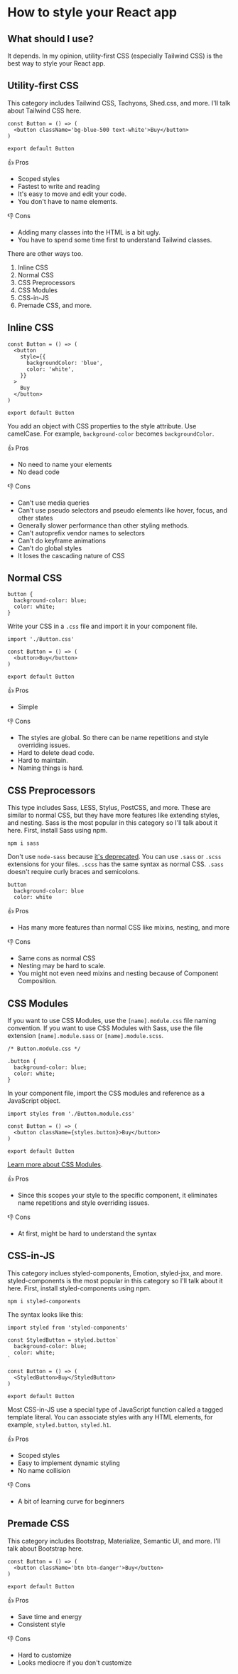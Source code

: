 
<Head
  title='How to style your React app'
  description='How to style your React app'
  keywords='style, CSS, React, front-end'
  imageUrl=''
/>

# How to style your React app

## What should I use?

It depends. In my opinion, utility-first CSS (especially Tailwind CSS) is the best way to style your React app.

## Utility-first CSS

This category includes Tailwind CSS, Tachyons, Shed.css, and more. I'll talk about Tailwind CSS here.

```
const Button = () => (
  <button className='bg-blue-500 text-white'>Buy</button>
)

export default Button
```

👍 Pros

- Scoped styles
- Fastest to write and reading
- It's easy to move and edit your code.
- You don't have to name elements.

👎 Cons

- Adding many classes into the HTML is a bit ugly.
- You have to spend some time first to understand Tailwind classes.

There are other ways too.

1. Inline CSS
1. Normal CSS
1. CSS Preprocessors
1. CSS Modules
1. CSS-in-JS
1. Premade CSS, and more.

## Inline CSS

```
const Button = () => (
  <button
    style={{
      backgroundColor: 'blue',
      color: 'white',
    }}
  >
    Buy
  </button>
)

export default Button
```

You add an object with CSS properties to the style attribute. Use camelCase. For example, `background-color` becomes `backgroundColor`.

👍 Pros

- No need to name your elements
- No dead code

👎 Cons

- Can't use media queries
- Can't use pseudo selectors and pseudo elements like hover, focus, and other states
- Generally slower performance than other styling methods.
- Can't autoprefix vendor names to selectors
- Can't do keyframe animations
- Can't do global styles
- It loses the cascading nature of CSS

## Normal CSS

```
button {
  background-color: blue;
  color: white;
}
```

Write your CSS in a `.css` file and import it in your component file.

```
import './Button.css'

const Button = () => (
  <button>Buy</button>
)

export default Button
```

👍 Pros

- Simple

👎 Cons

- The styles are global. So there can be name repetitions and style overriding issues.
- Hard to delete dead code.
- Hard to maintain.
- Naming things is hard.

## CSS Preprocessors

This type includes Sass, LESS, Stylus, PostCSS, and more. These are similar to normal CSS, but they have more features like extending styles, and nesting. Sass is the most popular in this category so I'll talk about it here. First, install Sass using npm.

```
npm i sass
```

Don't use `node-sass` because [it's deprecated](https://sass-lang.com/blog/libsass-is-deprecated). You can use `.sass` or `.scss` extensions for your files. `.scss` has the same syntax as normal CSS. `.sass` doesn't require curly braces and semicolons.

```
button
  background-color: blue
  color: white
```

👍 Pros

- Has many more features than normal CSS like mixins, nesting, and more

👎 Cons

- Same cons as normal CSS
- Nesting may be hard to scale.
- You might not even need mixins and nesting because of Component Composition.

## CSS Modules

If you want to use CSS Modules, use the `[name].module.css` file naming convention. If you want to use CSS Modules with Sass, use the file extension `[name].module.sass` or `[name].module.scss`.

```
/* Button.module.css */

.button {
  background-color: blue;
  color: white;
}
```

In your component file, import the CSS modules and reference as a JavaScript object.

```
import styles from './Button.module.css'

const Button = () => (
  <button className={styles.button}>Buy</button>
)

export default Button
```

[Learn more about CSS Modules](https://create-react-app.dev/docs/adding-a-css-modules-stylesheet).

👍 Pros

- Since this scopes your style to the specific component, it eliminates name repetitions and style overriding issues.

👎 Cons

- At first, might be hard to understand the syntax

## CSS-in-JS

This category inclues styled-components, Emotion, styled-jsx, and more. styled-components is the most popular in this category so I'll talk about it here. First, install styled-components using npm.

```
npm i styled-components
```

The syntax looks like this:

```
import styled from 'styled-components'

const StyledButton = styled.button`
  background-color: blue;
  color: white;
`

const Button = () => (
  <StyledButton>Buy</StyledButton>
)

export default Button
```

Most CSS-in-JS use a special type of JavaScript function called a tagged template literal. You can associate styles with any HTML elements, for example, `styled.button`, `styled.h1`.

👍 Pros

- Scoped styles
- Easy to implement dynamic styling
- No name collision

👎 Cons

- A bit of learning curve for beginners

## Premade CSS

This category includes Bootstrap, Materialize, Semantic UI, and more. I'll talk about Bootstrap here.

```
const Button = () => (
  <button className='btn btn-danger'>Buy</button>
)

export default Button
```

👍 Pros

- Save time and energy
- Consistent style

👎 Cons

- Hard to customize
- Looks mediocre if you don't customize
